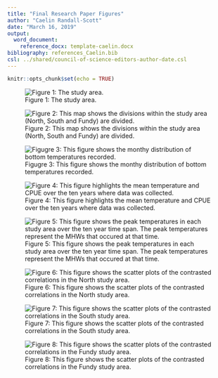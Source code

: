 ```yaml
---
title: "Final Research Paper Figures"
author: "Caelin Randall-Scott"
date: "March 16, 2019"
output:
  word_document:
    reference_docx: template-caelin.docx
bibliography: references_Caelin.bib
csl: ../shared/council-of-science-editors-author-date.csl
---
```


<!-- This is where I will practice putting all my final figures into a word document -->

```r
knitr::opts_chunk$set(echo = TRUE)
```
![Figure 1: The study area.](../data/Gridcells_CPUE_Map_GridID.png)



![Figure 2: This map shows the divisions within the study area (North, South and Fundy) are divided.](Study_Area_Three_Sections.png)


![Figugre 3: This figure shows the monthy distribution of bottom temperatures recorded.](Temperature_Month_Summary.png)



![Figure 4: This figure highlights the mean temperature and CPUE over the ten years where data was collected.](Mean_Temp_and_CPUE_Caelin.png)


![Figure 5: This figure shows the peak temperatures in each study area over the ten year time span. The peak temperatures represent the MHWs that occured at that time.](Lolli_Plot_MHW.png)



![Figure 6: This figure shows the scatter plots of the contrasted correlations in the North study area.](North_Correlation.png)



![Figure 7: This figure shows the scatter plots of the contrasted correlations in the South study area.](South_Correlation.png)



![Figure 8: This figure shows the scatter plots of the contrasted correlations in the Fundy study area.](Fundy_Correlation.png)



